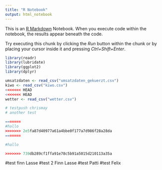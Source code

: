 ```yaml
---
title: "R Notebook"
output: html_notebook
---
```


This is an [R Markdown](http://rmarkdown.rstudio.com) Notebook. When you execute code within the notebook, the results appear beneath the code. 

Try executing this chunk by clicking the *Run* button within the chunk or by placing your cursor inside it and pressing *Ctrl+Shift+Enter*. 


```r

library(readr)
library(lubridate)
library(ggplot2)
library(dplyr)

umsatzdaten <- read_csv("umsatzdaten_gekuerzt.csv")
kiwo <- read_csv("kiwo.csv")
<<<<<<< HEAD
<<<<<<< HEAD
wetter <- read_csv("wetter.csv")

# testpush chrismay
# another test

=======
#hallo
>>>>>>> 2e5fa87d40977a61a4bbe0f177a7d986f28a28da
=======

#hallo

>>>>>>> 739db289cf1ffa91e78c5b91a5015d210113a35a
```

#test finn Lasse
#test 2 Finn Lasse
#test Patti
#test Felix